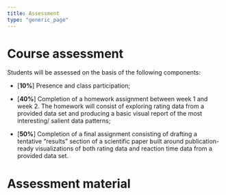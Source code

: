 ```yaml
---
title: Assessment
type: "generic_page"
---
```


# Course assessment

Students will be assessed on the basis of the following components:

- [**10%**] Presence and class participation;

- [**40%**] Completion of a homework assignment between week 1 and week 2. The homework will consist of exploring rating data from a provided data set and producing a basic visual report of the most interesting/ salient data patterns;

- [**50%**] Completion of a final assignment consisting of drafting a tentative "results" section of a scientific paper built around publication-ready visualizations of both rating data and reaction time data from a provided data set.


# Assessment material
